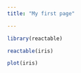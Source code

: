 ```yaml
---
title: "My first page"

---
```


```r
library(reactable)

```

```r

reactable(iris)

```

```r

plot(iris)

```

